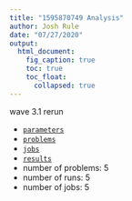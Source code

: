 ```yaml
---
title: "1595870749 Analysis"
author: Josh Rule
date: "07/27/2020"
output:
  html_document:
    fig_caption: true
    toc: true
    toc_float:
      collapsed: true
---
```


wave 3.1 rerun

- [`parameters`](./parameters.toml)
- [`problems`](./problems.txt)
- [`jobs`](./job.txt)
- [`results`](./results.csv)
- number of problems: 5
- number of runs: 5
- number of jobs: 5
